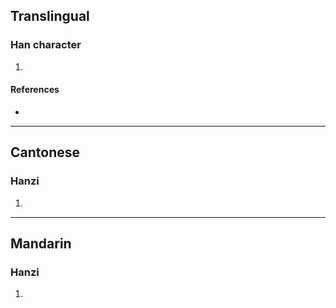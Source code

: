 {{character info/new}}
==Translingual==

===Han character===
{{Han char|rn=82|rad=毛|as=09|sn=13|four=62715|canj=AVHQU|ids=⿰曷毛}}

# {{defn|Han|sort=毛09}}

====References====
* {{Han ref|kx=0595.040|dkj=16900|dj=0986.340|hdz=32001.210|uh=6BFC|ud=27644|bh=DDFE|bd=56830}}

----

==Cantonese==

===Hanzi===
{{yue-hanzi|jyut=[[hot3]]|y=hot3}}

# {{defn|lang=yue|sort=毛09}}

----

==Mandarin==

===Hanzi===
{{cmn-hanzi|pin=[[hé]] ([[he2]])|wg=ho<sup>2</sup>}}

# {{defn|lang=cmn|sort=毛09}}